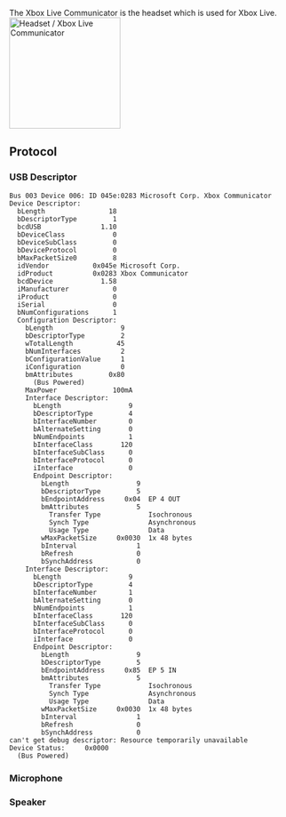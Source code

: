 The Xbox Live Communicator is the headset which is used for Xbox Live.  
[[File:Xbox_Live_Communicator.png|thumb|200px|Headset / Xbox Live Communicator]]

== Protocol ==

=== USB Descriptor ===

<pre>
Bus 003 Device 006: ID 045e:0283 Microsoft Corp. Xbox Communicator
Device Descriptor:
  bLength                18
  bDescriptorType         1
  bcdUSB               1.10
  bDeviceClass            0 
  bDeviceSubClass         0 
  bDeviceProtocol         0 
  bMaxPacketSize0         8
  idVendor           0x045e Microsoft Corp.
  idProduct          0x0283 Xbox Communicator
  bcdDevice            1.58
  iManufacturer           0 
  iProduct                0 
  iSerial                 0 
  bNumConfigurations      1
  Configuration Descriptor:
    bLength                 9
    bDescriptorType         2
    wTotalLength           45
    bNumInterfaces          2
    bConfigurationValue     1
    iConfiguration          0 
    bmAttributes         0x80
      (Bus Powered)
    MaxPower              100mA
    Interface Descriptor:
      bLength                 9
      bDescriptorType         4
      bInterfaceNumber        0
      bAlternateSetting       0
      bNumEndpoints           1
      bInterfaceClass       120 
      bInterfaceSubClass      0 
      bInterfaceProtocol      0 
      iInterface              0 
      Endpoint Descriptor:
        bLength                 9
        bDescriptorType         5
        bEndpointAddress     0x04  EP 4 OUT
        bmAttributes            5
          Transfer Type            Isochronous
          Synch Type               Asynchronous
          Usage Type               Data
        wMaxPacketSize     0x0030  1x 48 bytes
        bInterval               1
        bRefresh                0
        bSynchAddress           0
    Interface Descriptor:
      bLength                 9
      bDescriptorType         4
      bInterfaceNumber        1
      bAlternateSetting       0
      bNumEndpoints           1
      bInterfaceClass       120 
      bInterfaceSubClass      0 
      bInterfaceProtocol      0 
      iInterface              0 
      Endpoint Descriptor:
        bLength                 9
        bDescriptorType         5
        bEndpointAddress     0x85  EP 5 IN
        bmAttributes            5
          Transfer Type            Isochronous
          Synch Type               Asynchronous
          Usage Type               Data
        wMaxPacketSize     0x0030  1x 48 bytes
        bInterval               1
        bRefresh                0
        bSynchAddress           0
can't get debug descriptor: Resource temporarily unavailable
Device Status:     0x0000
  (Bus Powered)
</pre>

=== Microphone ===

{{FIXME}}

=== Speaker ===

{{FIXME}}